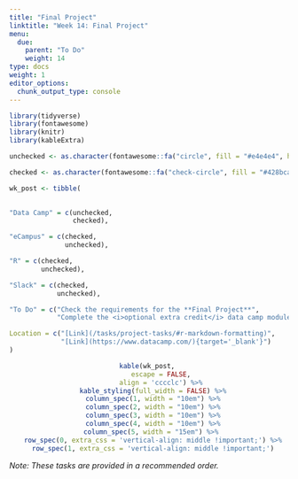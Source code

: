 ```yaml
---
title: "Final Project"
linktitle: "Week 14: Final Project"
menu:
  due:
    parent: "To Do"
    weight: 14
type: docs
weight: 1
editor_options: 
  chunk_output_type: console
---
```


```r
library(tidyverse)
library(fontawesome)
library(knitr)
library(kableExtra)
```

```r
unchecked <- as.character(fontawesome::fa("circle", fill = "#e4e4e4", height = "15px"))

checked <- as.character(fontawesome::fa("check-circle", fill = "#428bca", height = "15px"))

wk_post <- tibble(
  

"Data Camp" = c(unchecked,
                checked),

"eCampus" = c(checked,
              unchecked),

"R" = c(checked,
        unchecked),

"Slack" = c(checked,
            unchecked),

"To Do" = c("Check the requirements for the **Final Project**",
            "Complete the <i>optional extra credit</i> data camp module <i>Reporting with R Markdown</i>"),

Location = c("[Link](/tasks/project-tasks/#r-markdown-formatting)",
             "[Link](https://www.datacamp.com/){target='_blank'}")
)
```

<center>
```r
kable(wk_post, 
      escape = FALSE,
      align = 'cccclc') %>%
  kable_styling(full_width = FALSE) %>%
  column_spec(1, width = "10em") %>%
  column_spec(2, width = "10em") %>%
  column_spec(3, width = "10em") %>%
  column_spec(4, width = "10em") %>%
  column_spec(5, width = "15em") %>% 
  row_spec(0, extra_css = 'vertical-align: middle !important;') %>%
  row_spec(1, extra_css = 'vertical-align: middle !important;')
```
</center>

*Note: These tasks are provided in a recommended order.*
